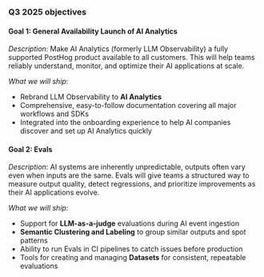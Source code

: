 ### Q3 2025 objectives

#### Goal 1: General Availability Launch of AI Analytics

*Description*: Make AI Analytics (formerly LLM Observability) a fully supported PostHog product available to all customers. This will help teams reliably understand, monitor, and optimize their AI applications at scale.

*What we will ship*: 
- Rebrand LLM Observability to **AI Analytics**
- Comprehensive, easy-to-follow documentation covering all major workflows and SDKs
- Integrated into the onboarding experience to help AI companies discover and set up AI Analytics quickly

#### Goal 2: Evals

*Description*: AI systems are inherently unpredictable, outputs often vary even when inputs are the same. Evals will give teams a structured way to measure output quality, detect regressions, and prioritize improvements as their AI applications evolve.

*What we will ship*:
- Support for **LLM-as-a-judge** evaluations during AI event ingestion
- **Semantic Clustering and Labeling** to group similar outputs and spot patterns
- Ability to run Evals in CI pipelines to catch issues before production
- Tools for creating and managing **Datasets** for consistent, repeatable evaluations

